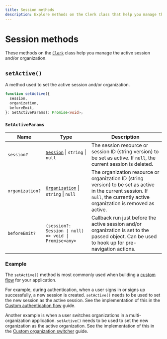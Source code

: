 ```yaml
---
title: Session methods
description: Explore methods on the Clerk class that help you manage the active session and/or organization.
---
```


# Session methods

These methods on the [`Clerk`](/docs/references/javascript/clerk/clerk) class help you manage the active session and/or organization.

## `setActive()`

A method used to set the active session and/or organization.

```typescript
function setActive({
  session,
  organization,
  beforeEmit,
}: SetActiveParams): Promise<void>;
```

### `SetActiveParams`

| Name | Type | Description |
| - | - | - |
| `session?` | [`Session`](/docs/references/javascript/session) \| `string` \| `null` | The session resource or session ID (string version) to be set as active. If `null`, the current session is deleted. |
| `organization?` | [`Organization`](/docs/references/javascript/organization/organization) \| `string` \| `null` | The organization resource or organization ID (string version) to be set as active in the current session. If `null`, the currently active organization is removed as active. |
| `beforeEmit?` | `(session?: Session \| null) => void \| Promise<any>` | Callback run just before the active session and/or organization is set to the passed object. Can be used to hook up for pre-navigation actions. |

### Example

The `setActive()` method is most commonly used when building a [custom flow](/docs/custom-flows/overview) for your application.

For example, during authentication, when a user signs in or signs up successfully, a new session is created. `setActive()` needs to be used to set the new session as the active session. See the implementation of this in the [Custom authentication flow](/docs/custom-flows/overview) guide.

Another example is when a user switches organizations in a multi-organization application. `setActive()` needs to be used to set the new organization as the active organization. See the implementation of this in the [Custom organization switcher](/docs/organizations/custom-organization-switcher) guide.
